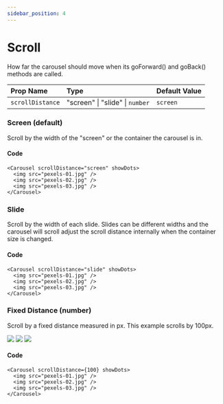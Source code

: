 ```yaml
---
sidebar_position: 4
---
```



# Scroll

How far the carousel should move when its goForward() and goBack() methods are called.

| Prop Name        | Type                            | Default Value |
| :--------------- | :------------------------------ | :------------ |
| `scrollDistance` | "screen" \| "slide" \| `number` | `screen`      |

### Screen (default)

Scroll by the width of the "screen" or the container the carousel is in.

<Carousel scrollDistance="screen" showDots>
  <div className="demo-slide bg-green-500" />
  <div className="demo-slide bg-red-500" />
  <div className="demo-slide bg-blue-500" />
  <div className="demo-slide bg-yellow-500" />
  <div className="demo-slide bg-gray-500" />
  <div className="demo-slide bg-orange-500" />
  <div className="demo-slide bg-blue-700" />
  <div className="demo-slide bg-red-900" />
  <div className="demo-slide bg-gray-800" />
  <div className="demo-slide bg-green-500" />
  <div className="demo-slide bg-red-500" />
  <div className="demo-slide bg-blue-500" />
  <div className="demo-slide bg-yellow-500" />
  <div className="demo-slide bg-gray-500" />
  <div className="demo-slide bg-orange-800" />
  <div className="demo-slide bg-blue-200" />
  <div className="demo-slide bg-red-900" />
  <div className="demo-slide bg-gray-400" />
</Carousel>

#### Code

```tsx
<Carousel scrollDistance="screen" showDots>
  <img src="pexels-01.jpg" />
  <img src="pexels-02.jpg" />
  <img src="pexels-03.jpg" />
</Carousel>
```

### Slide

Scroll by the width of each slide. Slides can be different widths and the carousel will scroll adjust the scroll distance internally when the container size is changed.

<Carousel scrollDistance="slide" showDots>
  <div className="demo-slide bg-green-500" />
  <div className="demo-slide bg-red-500" />
  <div className="demo-slide bg-blue-500" />
  <div className="demo-slide bg-yellow-500" />
  <div className="demo-slide bg-gray-500" />
  <div className="demo-slide bg-orange-500" />
  <div className="demo-slide bg-blue-700" />
  <div className="demo-slide bg-red-900" />
  <div className="demo-slide bg-gray-800" />
  <div className="demo-slide bg-green-500" />
  <div className="demo-slide bg-red-500" />
  <div className="demo-slide bg-blue-500" />
  <div className="demo-slide bg-yellow-500" />
  <div className="demo-slide bg-gray-500" />
  <div className="demo-slide bg-orange-800" />
  <div className="demo-slide bg-blue-200" />
  <div className="demo-slide bg-red-900" />
  <div className="demo-slide bg-gray-400" />
</Carousel>

#### Code

```tsx
<Carousel scrollDistance="slide" showDots>
  <img src="pexels-01.jpg" />
  <img src="pexels-02.jpg" />
  <img src="pexels-03.jpg" />
</Carousel>
```

### Fixed Distance (number)

Scroll by a fixed distance measured in px. This example scrolls by 100px.

<Carousel scrollDistance={100} showDots>
  <img src="/open-source/nuka-carousel/img/pexels-01.jpg" />
  <img src="/open-source/nuka-carousel/img/pexels-02.jpg" />
  <img src="/open-source/nuka-carousel/img/pexels-03.jpg" />
</Carousel>

#### Code

```tsx
<Carousel scrollDistance={100} showDots>
  <img src="pexels-01.jpg" />
  <img src="pexels-02.jpg" />
  <img src="pexels-03.jpg" />
</Carousel>
```
